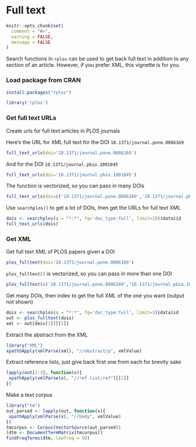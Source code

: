 <!--
%\VignetteEngine{knitr::knitr}
%\VignetteIndexEntry{Full text}
-->

Full text
=====

```r
knitr::opts_chunk$set(
  comment = "#>",
  warning = FALSE,
  message = FALSE
)
```

Search functions in `rplos` can be used to get back full text in addition to any section of an article. However, if you prefer XML, this vignette is for you.

### Load package from CRAN

```r
install.packages("rplos")
```

```r
library('rplos')
```

### Get full text URLs

Create urls for full text articles in PLOS journals

Here's the URL for XML full text for the DOI `10.1371/journal.pone.0086169`

```r
full_text_urls(doi='10.1371/journal.pone.0086169')
```

And for the DOI `10.1371/journal.pbio.1001845`

```r
full_text_urls(doi='10.1371/journal.pbio.1001845')
```

The function is vectorized, so you can pass in many DOIs

```r
full_text_urls(doi=c('10.1371/journal.pone.0086169','10.1371/journal.pbio.1001845'))
````

Use `searchplos()` to get a lot of DOIs, then get the URLs for full text XML

```r
dois <- searchplos(q = "*:*", fq='doc_type:full', limit=20)$data$id
full_text_urls(dois)
```

### Get XML

Get full text XML of PLOS papers given a DOI

```r
plos_fulltext(doi='10.1371/journal.pone.0086169')
```

`plos_fulltext()` is vectorized, so you can pass in more than one DOI

```r
plos_fulltext(c('10.1371/journal.pone.0086169','10.1371/journal.pbio.1001845'))
```

Get many DOIs, then index to get the full XML of the one you want (output not shown)

```r
dois <- searchplos(q = "*:*", fq='doc_type:full', limit=3)$data$id
out <- plos_fulltext(dois)
xml <- out[dois[1]][[1]]
```

Extract the abstract from the XML

```r
library("XML")
xpathSApply(xmlParse(xml), "//abstract/p", xmlValue)
```

Extract reference lists, just give back first one from each for brevity sake

```r
lapply(out[2:3], function(x){
 xpathApply(xmlParse(x), "//ref-list/ref")[[1]]
})
```

Make a text corpus

```r
library("tm")
out_parsed <- lapply(out, function(x){
 xpathApply(xmlParse(x), "//body", xmlValue)
})
tmcorpus <- Corpus(VectorSource(out_parsed))
(dtm <- DocumentTermMatrix(tmcorpus))
findFreqTerms(dtm, lowfreq = 50)
```
